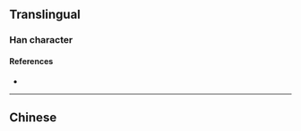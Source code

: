 {{character info}}
==Translingual==

===Han character===
{{Han char|rn=18|rad=刀|as=12|sn=14|four=|canj=HELN|ids=⿰黍刂}}

====References====
* {{Han ref|kx=0143.381|dkj=|dj=|hdz=|uh=34FF|ud=13567|bh=|bd=}}

----

==Chinese==
{{zh-see|劙|v}}